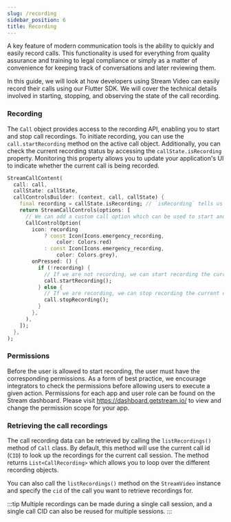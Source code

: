 ```yaml
---
slug: /recording
sidebar_position: 6
title: Recording
---
```

A key feature of modern communication tools is the ability to quickly and easily record calls. This functionality is used for everything from quality assurance and training to legal compliance or simply as a matter of convenience for keeping track of conversations and later reviewing them.

In this guide, we will look at how developers using Stream Video can easily record their calls using our Flutter SDK. We will cover the technical details involved in starting, stopping, and observing the state of the call recording.

### Recording
The `Call` object provides access to the recording API, enabling you to start and stop call recordings. To initiate recording, you can use the `call.startRecording` method on the active call object. Additionally, you can check the current recording status by accessing the `callState.isRecording` property. Monitoring this property allows you to update your application's UI to indicate whether the current call is being recorded.

```dart
StreamCallContent(
  call: call,
  callState: callState,
  callControlsBuilder: (context, call, callState) {
    final recording = callState.isRecording; // `isRecording` tells us whether the call is currently being recorded
    return StreamCallControls(options: [
      // We can add a custom call option which can be used to start and stop recording
      CallControlOption(
        icon: recording
            ? const Icon(Icons.emergency_recording,
                color: Colors.red)
            : const Icon(Icons.emergency_recording,
                color: Colors.grey),
        onPressed: () {
          if (!recording) {
            // If we are not recording, we can start recording the current call
            call.startRecording();
          } else {
            // If we are recording, we can stop recording the current call
            call.stopRecording();
          }
        },
      ),
    ]);
  },
);
```

### Permissions

Before the user is allowed to start recording, the user must have the corresponding permissions. As a form of best practice, we encourage integrators to check the permissions before allowing users to execute a given action. Permissions for each app and user role can be found on the Stream dashboard. Please visit https://dashboard.getstream.io/ to view and change the permission scope for your app.

### Retrieving the call recordings

The call recording data can be retrieved by calling the `listRecordings()` method of `Call` class. By default, this method will use the current call id (`CID`) to look up the recordings for the current call session. The method returns `List<CallRecording>` which allows you to loop over the different recording objects.

You can also call the `listRecordings()` method on the `StreamVideo` instance and specify the `cid` of the call you want to retrieve recordings for.

:::tip
Multiple recordings can be made during a single call session, and a single call CID can also be reused for multiple sessions.
:::
